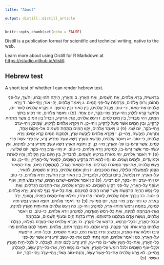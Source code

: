 ```yaml
---
title: "About"

output: distill::distill_article
---
```


```r
knitr::opts_chunk$set(echo = FALSE)
```

Distill is a publication format for scientific and technical writing, native to the web. 

Learn more about using Distill for R Markdown at <https://rstudio.github.io/distill>.

## Hebrew test

A short test of whether I can render hebrew text.

<!-- check: https://github.com/Sefaria/Sefaria-Project/wiki/Sefaria-Auto-Linker#dynamic-sites -->

<div dir="rtl">
בְּרֵאשִׁית, בָּרָא אֱלֹהִים, אֵת הַשָּׁמַיִם, וְאֵת הָאָרֶץ.  ב וְהָאָרֶץ, הָיְתָה תֹהוּ וָבֹהוּ, וְחֹשֶׁךְ, עַל-פְּנֵי תְהוֹם; וְרוּחַ אֱלֹהִים, מְרַחֶפֶת עַל-פְּנֵי הַמָּיִם.  ג וַיֹּאמֶר אֱלֹהִים, יְהִי אוֹר; וַיְהִי-אוֹר.  ד וַיַּרְא אֱלֹהִים אֶת-הָאוֹר, כִּי-טוֹב; וַיַּבְדֵּל אֱלֹהִים, בֵּין הָאוֹר וּבֵין הַחֹשֶׁךְ.  ה וַיִּקְרָא אֱלֹהִים לָאוֹר יוֹם, וְלַחֹשֶׁךְ קָרָא לָיְלָה; וַיְהִי-עֶרֶב וַיְהִי-בֹקֶר, יוֹם אֶחָד.  {פ}
ו וַיֹּאמֶר אֱלֹהִים, יְהִי רָקִיעַ בְּתוֹךְ הַמָּיִם, וִיהִי מַבְדִּיל, בֵּין מַיִם לָמָיִם.  ז וַיַּעַשׂ אֱלֹהִים, אֶת-הָרָקִיעַ, וַיַּבְדֵּל בֵּין הַמַּיִם אֲשֶׁר מִתַּחַת לָרָקִיעַ, וּבֵין הַמַּיִם אֲשֶׁר מֵעַל לָרָקִיעַ; וַיְהִי-כֵן.  ח וַיִּקְרָא אֱלֹהִים לָרָקִיעַ, שָׁמָיִם; וַיְהִי-עֶרֶב וַיְהִי-בֹקֶר, יוֹם שֵׁנִי.  {פ}
ט וַיֹּאמֶר אֱלֹהִים, יִקָּווּ הַמַּיִם מִתַּחַת הַשָּׁמַיִם אֶל-מָקוֹם אֶחָד, וְתֵרָאֶה, הַיַּבָּשָׁה; וַיְהִי-כֵן.  י וַיִּקְרָא אֱלֹהִים לַיַּבָּשָׁה אֶרֶץ, וּלְמִקְוֵה הַמַּיִם קָרָא יַמִּים; וַיַּרְא אֱלֹהִים, כִּי-טוֹב.  יא וַיֹּאמֶר אֱלֹהִים, תַּדְשֵׁא הָאָרֶץ דֶּשֶׁא עֵשֶׂב מַזְרִיעַ זֶרַע, עֵץ פְּרִי עֹשֶׂה פְּרִי לְמִינוֹ, אֲשֶׁר זַרְעוֹ-בוֹ עַל-הָאָרֶץ; וַיְהִי-כֵן.  יב וַתּוֹצֵא הָאָרֶץ דֶּשֶׁא עֵשֶׂב מַזְרִיעַ זֶרַע, לְמִינֵהוּ, וְעֵץ עֹשֶׂה-פְּרִי אֲשֶׁר זַרְעוֹ-בוֹ, לְמִינֵהוּ; וַיַּרְא אֱלֹהִים, כִּי-טוֹב.  יג וַיְהִי-עֶרֶב וַיְהִי-בֹקֶר, יוֹם שְׁלִישִׁי.  {פ}
יד וַיֹּאמֶר אֱלֹהִים, יְהִי מְאֹרֹת בִּרְקִיעַ הַשָּׁמַיִם, לְהַבְדִּיל, בֵּין הַיּוֹם וּבֵין הַלָּיְלָה; וְהָיוּ לְאֹתֹת וּלְמוֹעֲדִים, וּלְיָמִים וְשָׁנִים.  טו וְהָיוּ לִמְאוֹרֹת בִּרְקִיעַ הַשָּׁמַיִם, לְהָאִיר עַל-הָאָרֶץ; וַיְהִי-כֵן.  טז וַיַּעַשׂ אֱלֹהִים, אֶת-שְׁנֵי הַמְּאֹרֹת הַגְּדֹלִים:  אֶת-הַמָּאוֹר הַגָּדֹל, לְמֶמְשֶׁלֶת הַיּוֹם, וְאֶת-הַמָּאוֹר הַקָּטֹן לְמֶמְשֶׁלֶת הַלַּיְלָה, וְאֵת הַכּוֹכָבִים.  יז וַיִּתֵּן אֹתָם אֱלֹהִים, בִּרְקִיעַ הַשָּׁמָיִם, לְהָאִיר, עַל-הָאָרֶץ.  יח וְלִמְשֹׁל, בַּיּוֹם וּבַלַּיְלָה, וּלְהַבְדִּיל, בֵּין הָאוֹר וּבֵין הַחֹשֶׁךְ; וַיַּרְא אֱלֹהִים, כִּי-טוֹב.  יט וַיְהִי-עֶרֶב וַיְהִי-בֹקֶר, יוֹם רְבִיעִי.  {פ}
כ וַיֹּאמֶר אֱלֹהִים--יִשְׁרְצוּ הַמַּיִם, שֶׁרֶץ נֶפֶשׁ חַיָּה; וְעוֹף יְעוֹפֵף עַל-הָאָרֶץ, עַל-פְּנֵי רְקִיעַ הַשָּׁמָיִם.  כא וַיִּבְרָא אֱלֹהִים, אֶת-הַתַּנִּינִם הַגְּדֹלִים; וְאֵת כָּל-נֶפֶשׁ הַחַיָּה הָרֹמֶשֶׂת אֲשֶׁר שָׁרְצוּ הַמַּיִם לְמִינֵהֶם, וְאֵת כָּל-עוֹף כָּנָף לְמִינֵהוּ, וַיַּרְא אֱלֹהִים, כִּי-טוֹב.  כב וַיְבָרֶךְ אֹתָם אֱלֹהִים, לֵאמֹר:  פְּרוּ וּרְבוּ, וּמִלְאוּ אֶת-הַמַּיִם בַּיַּמִּים, וְהָעוֹף, יִרֶב בָּאָרֶץ.  כג וַיְהִי-עֶרֶב וַיְהִי-בֹקֶר, יוֹם חֲמִישִׁי.  {פ}
כד וַיֹּאמֶר אֱלֹהִים, תּוֹצֵא הָאָרֶץ נֶפֶשׁ חַיָּה לְמִינָהּ, בְּהֵמָה וָרֶמֶשׂ וְחַיְתוֹ-אֶרֶץ, לְמִינָהּ; וַיְהִי-כֵן.  כה וַיַּעַשׂ אֱלֹהִים אֶת-חַיַּת הָאָרֶץ לְמִינָהּ, וְאֶת-הַבְּהֵמָה לְמִינָהּ, וְאֵת כָּל-רֶמֶשׂ הָאֲדָמָה, לְמִינֵהוּ; וַיַּרְא אֱלֹהִים, כִּי-טוֹב.  כו וַיֹּאמֶר אֱלֹהִים, נַעֲשֶׂה אָדָם בְּצַלְמֵנוּ כִּדְמוּתֵנוּ; וְיִרְדּוּ בִדְגַת הַיָּם וּבְעוֹף הַשָּׁמַיִם, וּבַבְּהֵמָה וּבְכָל-הָאָרֶץ, וּבְכָל-הָרֶמֶשׂ, הָרֹמֵשׂ עַל-הָאָרֶץ.  כז וַיִּבְרָא אֱלֹהִים אֶת-הָאָדָם בְּצַלְמוֹ, בְּצֶלֶם אֱלֹהִים בָּרָא אֹתוֹ:  זָכָר וּנְקֵבָה, בָּרָא אֹתָם.  כח וַיְבָרֶךְ אֹתָם, אֱלֹהִים, וַיֹּאמֶר לָהֶם אֱלֹהִים פְּרוּ וּרְבוּ וּמִלְאוּ אֶת-הָאָרֶץ, וְכִבְשֻׁהָ; וּרְדוּ בִּדְגַת הַיָּם, וּבְעוֹף הַשָּׁמַיִם, וּבְכָל-חַיָּה, הָרֹמֶשֶׂת עַל-הָאָרֶץ.  כט וַיֹּאמֶר אֱלֹהִים, הִנֵּה נָתַתִּי לָכֶם אֶת-כָּל-עֵשֶׂב זֹרֵעַ זֶרַע אֲשֶׁר עַל-פְּנֵי כָל-הָאָרֶץ, וְאֶת-כָּל-הָעֵץ אֲשֶׁר-בּוֹ פְרִי-עֵץ, זֹרֵעַ זָרַע:  לָכֶם יִהְיֶה, לְאָכְלָה.  ל וּלְכָל-חַיַּת הָאָרֶץ וּלְכָל-עוֹף הַשָּׁמַיִם וּלְכֹל רוֹמֵשׂ עַל-הָאָרֶץ, אֲשֶׁר-בּוֹ נֶפֶשׁ חַיָּה, אֶת-כָּל-יֶרֶק עֵשֶׂב, לְאָכְלָה; וַיְהִי-כֵן.  לא וַיַּרְא אֱלֹהִים אֶת-כָּל-אֲשֶׁר עָשָׂה, וְהִנֵּה-טוֹב מְאֹד; וַיְהִי-עֶרֶב וַיְהִי-בֹקֶר, יוֹם הַשִּׁשִּׁי.  {פ}
</div>




